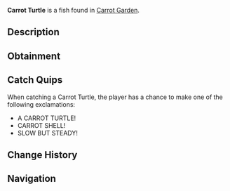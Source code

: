 {{FishInfobox
|image          = Carrot Turtle.png
|rarity         = Legendary
|sea            = Second Sea
|location       = [[Carrot Garden]]
|sublocation    = 
|sources        = Fishing Rod
|radar_location = 
|prog_speed     = -35
|xp             = 8000
|weather        = Clear
|time           = 
|season         = Spring
|bait           = 
|base_weight    = 24
|base_value     = 8000
|weight_range   = 16
|base_chance    = 20
|base_resil     = 35
}}
'''Carrot Turtle''' is a {{Rarity|Legendary}} fish found in [[Carrot Garden]].

== Description ==
{{Description|A serene turtle with a natural green shell, ambling peacefully.|Bestiary Entry}}

== Obtainment ==
{{Description|Found in the vibrant carrot pool!|Bestiary Hint}}
{{Fish Availability|
Lushgrove/Carrot Garden
|top_rods      = 
Steady Rod\163007.81\206142.02;
Frostfire Rod\153161.7\193690.49;
Krampus's Rod\133133.17\183852.23;
Magma Rod\129933.71\173700.88;
Plastic Rod\126048.65\169640.34;
Free Spirit Rod\91330.64\250731.9;
Azure Of Lagoon\83870.83\241147.05;
Astralhook Rod\91307.99\221418.87;
Great Rod of Oscar\98513.97\220705.11;
Carrot Rod\80494.46\213384.09;
Blazebringer Rod\74464.08\205650.93;
Trident Rod\70244.84\156276.41;
Verdant Shear Rod\68824.16\194008.41;
No-Life Rod\46838.69\128548.51;
Ethereal Prism Rod\46189.04\130222.25;
Seraphic Rod\45340.71\127810.92;
Challenger's Rod\43525.19\126265.9;
Rod Of The Exalted One\43071.88\119757.53;
Rod Of The Forgotten Fang\42742.44\120908.76;
Rod Of The Depths\41693.66\119203.97;
Volcanic Rod\40227.76\118466.11;
Depthseeker Rod\40055.17\119802.2;
Zeus Rod\40023.32\117864.05;
Avalanche Rod\39690.74\118899.98
|recommended   = Free Spirit Rod
}}

== Catch Quips ==
When catching a Carrot Turtle, the player has a chance to make one of the following exclamations:
* A CARROT TURTLE!
* CARROT SHELL!
* SLOW BUT STEADY!

== Change History ==
{{Change History|{{subst:Current Version}}}}

== Navigation ==
{{Fish Navbox|Carrot Garden}}